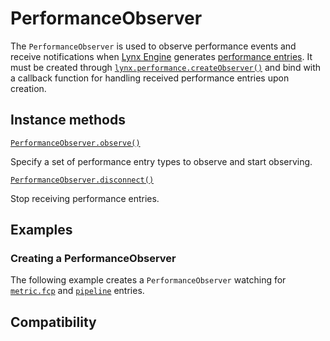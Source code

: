 
# PerformanceObserver

The `PerformanceObserver` is used to observe performance events and receive notifications when [Lynx Engine](guide/spec#engine) generates [performance entries](api/lynx-api/performance-api/performance-entry).
It must be created through [`lynx.performance.createObserver()`](api/lynx-api/lynx/lynx-performance#createobserver) and bind with a callback function for handling received performance entries upon creation.

## Instance methods

[`PerformanceObserver.observe()`](./performance-observer/observe)

Specify a set of performance entry types to observe and start observing.

[`PerformanceObserver.disconnect()`](./performance-observer/disconnect)

Stop receiving performance entries.

## Examples

### Creating a PerformanceObserver

The following example creates a `PerformanceObserver` watching for [`metric.fcp`](./performance-entry/metric-fcp-entry) and [`pipeline`](./performance-entry/pipeline-entry) entries.


<Go
  example="performance-api"
  defaultFile="src/simple_observe/index.tsx"
  defaultEntryFile="dist/SimpleObseve.lynx.bundle"
  img="/assets/doc/simple-observe-demo.jpeg"
  entry="src/simple_observe"
  highlight="{11-21,31}"
/>

## Compatibility


<LegacyCompatTable metadata="lynx-api/performance-api/performance-observer" />
